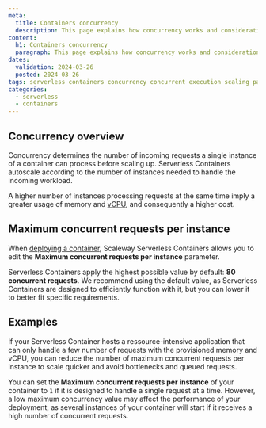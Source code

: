 ```yaml
---
meta:
  title: Containers concurrency
  description: This page explains how concurrency works and considerations to configure it
content:
  h1: Containers concurrency
  paragraph: This page explains how concurrency works and considerations to configure it
dates:
  validation: 2024-03-26
  posted: 2024-03-26
tags: serverless containers concurrency concurrent execution scaling parrallelism parallel instances
categories:
  - serverless
  - containers
---
```


## Concurrency overview

Concurrency determines the number of incoming requests a single instance of a container can process before scaling up. Serverless Containers autoscale according to the number of instances needed to handle the incoming workload. 

A higher number of instances processing requests at the same time imply a greater usage of memory and [vCPU](/serverless/containers/concepts/#vcpu), and consequently a higher cost.



## Maximum concurrent requests per instance

When [deploying a container](/serverless/containers/how-to/deploy-a-container-from-scaleway-container-registry/), Scaleway Serverless Containers allows you to edit the **Maximum concurrent requests per instance** parameter.

Serverless Containers apply the highest possible value by default: **80 concurrent requests**. We recommend using the default value, as Serverless Containers are designed to efficiently function with it, but you can lower it to better fit specific requirements.

## Examples

If your Serverless Container hosts a ressource-intensive application that can only handle a few number of requests with the provisioned memory and vCPU, you can reduce the number of maximum concurrent requests per instance to scale quicker and avoid bottlenecks and queued requests.

You can set the **Maximum concurrent requests per instance** of your container to `1` if it is designed to handle a single request at a time. However, a low maximum concurrency value may affect the performance of your deployment, as several instances of your container will start if it receives a high number of concurrent requests.
